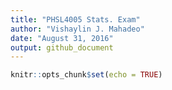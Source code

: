 ```yaml
---
title: "PHSL4005 Stats. Exam"
author: "Vishaylin J. Mahadeo"
date: "August 31, 2016"
output: github_document
---
```


```r
knitr::opts_chunk$set(echo = TRUE)
```

